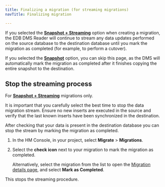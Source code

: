 ```yaml
---
title: Finalizing a migration (for streaming migrations)
navTitle: Finalizing migration

---
```


If you selected the [**Snapshot + Streaming**](/edb-postgres-ai/migration-etl/data-migration-service/terminology/#snapshot--streaming-migration) option when creating a migration, the EDB DMS Reader will continue to stream any data updates performed on the source database to the destination database until you mark the migration as completed (for example, to perform a cutover).

If you selected the [**Snapshot**](/edb-postgres-ai/migration-etl/data-migration-service/terminology/#snapshot-migration) option, you can skip this page, as the DMS will automatically mark the migration as completed after it finishes copying the entire snapshot to the destination.

## Stop the streaming process

For [**Snapshot + Streaming**](/edb-postgres-ai/migration-etl/data-migration-service/terminology/#snapshot--streaming-migration) migrations only. 

It is important that you carefully select the best time to stop the data migration stream. Ensure no new inserts are executed in the source and verify that the last known inserts have been synchronized in the destination.

After checking that your data is present in the destination database you can stop the stream by marking the migration as completed.

1.  In the HM Console, in your project, select **Migrate** > **Migrations**.

2.  Select the **check icon** next to your migration to mark the migration as completed.

    Alternatively, select the migration from the list to open the [Migration details page](/edb-postgres-ai/hybrid-manager/using_hybrid_manager/migration/migrations/migration_database_details_view/), and select **Mark as Completed**.

This stops the streaming procedure.
